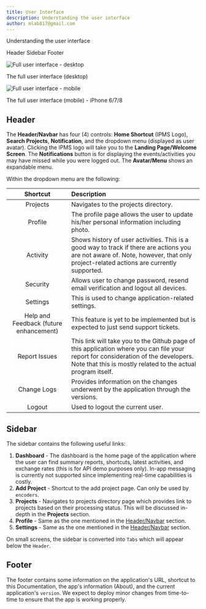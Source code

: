 ```yaml
---
title: User Interface
description: Understanding the user interface
author: mlab817@gmail.com
---
```


<PageDescription>

Understanding the user interface

</PageDescription>

<AnchorLinks small>
	<AnchorLink>Header</AnchorLink>
	<AnchorLink>Sidebar</AnchorLink>
	<AnchorLink>Footer</AnchorLink>	
</AnchorLinks>

<Tabs>
<Tab label="Desktop">

![Full user interface - desktop](/images/ui.png)

<Caption>

The full user interface (desktop)

</Caption>

</Tab>
<Tab label="Mobile">

![Full user interface - mobile](/images/ui_mobile.png)

<Caption>

The full user interface (mobile) - iPhone 6/7/8

</Caption>

</Tab>
</Tabs>

## Header

The **Header/Navbar** has four (4) controls: **Home Shortcut** (IPMS Logo), **Search Projects**, **Notification**, and the dropdown menu (displayed as user avatar). Clicking the IPMS logo will take you to the **Landing Page/Welcome Screen**. The **Notifications** button is for displaying the events/activities you may have missed while you were logged out. The **Avatar/Menu** shows an expandable menu.

Within the dropdown menu are the following:

| Shortcut                              | Description                        |
|:-------------------------------------:|:---------------------------------- |
|Projects                               |Navigates to the projects directory.|
|Profile                                |The profile page allows the user to update his/her personal information including photo.|
|Activity                               |Shows history of user activities. This is a good way to track if there are actions you are not aware of. Note, however, that only project-related actions are currently supported.|
|Security                               |Allows user to change password, resend email verification and logout all devices.|
|Settings                               |This is used to change application-related settings.|
|Help and Feedback (future enhancement) | This feature is yet to be implemented but is expected to just send support tickets.|
|Report Issues                          |This link will take you to the Github page of this application where you can file your report for consideration of the developers. Note that this is mostly related to the actual program itself.|
|Change Logs                            |Provides information on the changes underwent by the application through the versions.|
|Logout                                 |Used to logout the current user.|

## Sidebar

The sidebar contains the following useful links:

1. **Dashboard** - The dashboard is the home page of the application where the user can find summary reports, shortcuts, latest activities, and exchange rates (this is for API demo purposes only). In-app messaging is currently not supported since implementing real-time capabilities is costly.
1. **Add Project** - Shortcut to the add project page. Can only be used by `encoders`.
1. **Projects** - Navigates to projects directory page which provides link to projects based on their processing status. This will be discussed in-depth in the **Projects** section.
1. **Profile** - Same as the one mentioned in the [Header/Navbar](#header) section. 
1. **Settings** - Same as the one mentioned in the [Header/Navbar](#header) section.

On small screens, the sidebar is converted into `Tabs` which will appear below the `Header`.

## Footer

The footer contains some information on the application's URL, shortcut to this Documentation, the app's information (About), and the current application's `version`. We expect to deploy minor changes from time-to-time to ensure that the app is working properly.